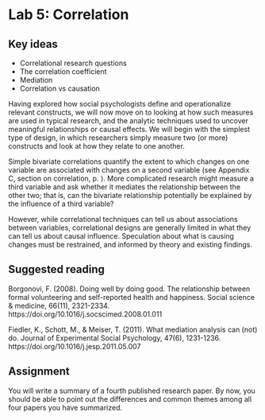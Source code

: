 # Lab 5: Correlation {.unnumbered}


## Key ideas

- Correlational research questions
- The correlation coefficient
- Mediation
- Correlation vs causation

Having explored how social psychologists define and operationalize relevant constructs, we will now move on to looking at how such measures are used in typical research, and the analytic techniques used to uncover meaningful relationships or causal effects. We will begin with the simplest type of design, in which researchers simply measure two (or more) constructs and look at how they relate to one another. 

Simple bivariate correlations quantify the extent to which changes on one variable are associated with changes on a second variable (see Appendix C, section on correlation, p. ). More complicated research might measure a third variable and ask whether it mediates the relationship between the other two; that is, can the bivariate relationship potentially be explained by the influence of a third variable?

However, while correlational techniques can tell us about associations between variables, correlational designs are generally limited in what they can tell us about causal influence. Speculation about what is causing changes must be restrained, and informed by theory and existing findings.


## Suggested reading

::: {.references}
\hangindent=0.7cm Borgonovi, F. (2008). Doing well by doing good. The relationship between formal volunteering and self-reported health and happiness. Social science & medicine, 66(11), 2321-2334. https://doi.org/10.1016/j.socscimed.2008.01.011

\hangindent=0.7cm Fiedler, K., Schott, M., & Meiser, T. (2011). What mediation analysis can (not) do. Journal of Experimental Social Psychology, 47(6), 1231-1236. https://doi.org/10.1016/j.jesp.2011.05.007
:::


## Assignment

You will write a summary of a fourth published research paper. By now, you should be able to point out the differences and common themes among all four papers you have summarized.
